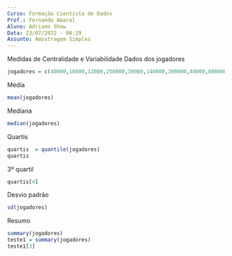 ```yaml
---
Curso: Formação Cientista de Dados
Prof.: Fernando Amaral
Aluno: Adriano Show
Data: 23/07/2022 - 08:29
Assunto: Amostragem Simples
---
```


Medidas de Centralidade e Variabilidade
Dados dos jogadores
```r
jogadores = c(40000,18000,12000,250000,30000,140000,300000,40000,800000)
```

Média
```r
mean(jogadores)
```

Mediana
```r
median(jogadores)
```

Quartis
```r
quartis  = quantile(jogadores)
quartis
```

3º quartil
```r
quartis[4]
```

Desvio padrão
```r
sd(jogadores)
```

Resumo
```r
summary(jogadores)
teste1 = summary(jogadores)
teste1[3]

```
